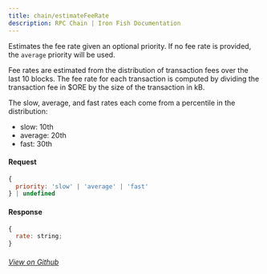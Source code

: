 ```yaml
---
title: chain/estimateFeeRate
description: RPC Chain | Iron Fish Documentation
---
```


Estimates the fee rate given an optional priority. If no fee rate is provided, the `average` priority will be used.

Fee rates are estimated from the distribution of transaction fees over the last 10 blocks. The fee rate for each transaction is computed by dividing the transaction fee in $ORE by the size of the transaction in kB.

The slow, average, and fast rates each come from a percentile in the distribution:

- slow: 10th
- average: 20th
- fast: 30th

#### Request

```js
{
  priority: 'slow' | 'average' | 'fast'
} | undefined
```

#### Response

```js
{
  rate: string;
}
```

###### [View on Github](https://github.com/iron-fish/ironfish/blob/master/ironfish/src/rpc/routes/chain/estimateFeeRate.ts)
